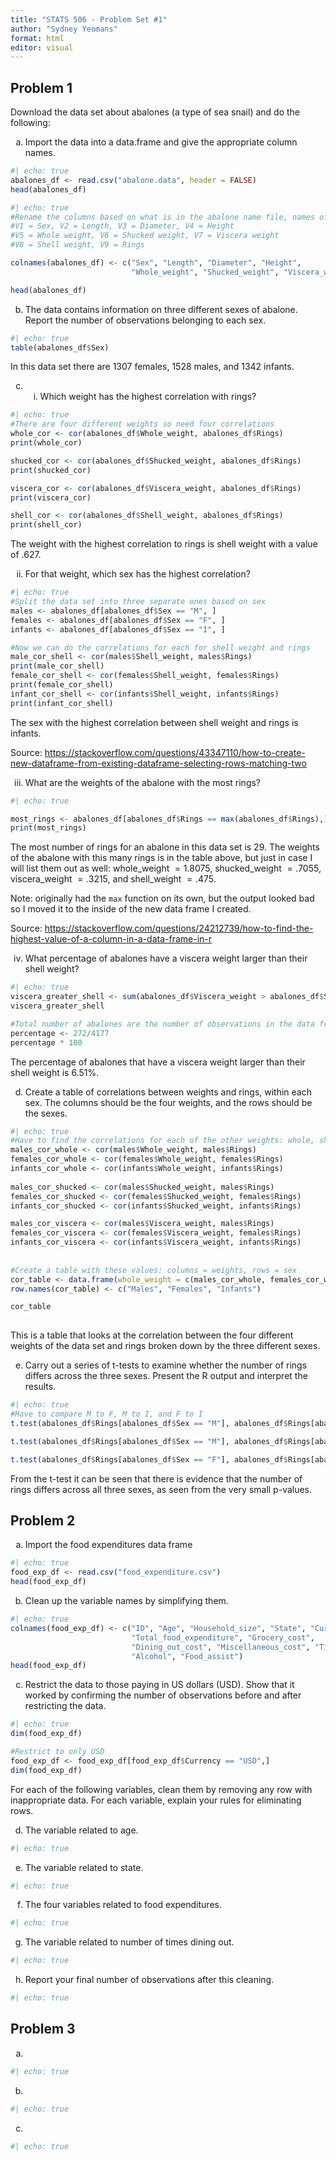 ```yaml
---
title: "STATS 506 - Problem Set #1"
author: "Sydney Yeomans"
format: html
editor: visual
---
```


## Problem 1

Download the data set about abalones (a type of sea snail) and do the following:

a.  Import the data into a data.frame and give the appropriate column names.

```r
#| echo: true
abalones_df <- read.csv("abalone.data", header = FALSE)
head(abalones_df)
```

```r
#| echo: true
#Rename the columns based on what is in the abalone name file, names of variables are the following:
#V1 = Sex, V2 = Length, V3 = Diameter, V4 = Height 
#V5 = Whole weight, V6 = Shucked weight, V7 = Viscera weight
#V8 = Shell weight, V9 = Rings

colnames(abalones_df) <- c("Sex", "Length", "Diameter", "Height", 
                           "Whole_weight", "Shucked_weight", "Viscera_weight", "Shell_weight", "Rings")

head(abalones_df)

```

b.  The data contains information on three different sexes of abalone. Report the number of observations belonging to each sex.

```r
#| echo: true
table(abalones_df$Sex)
```

In this data set there are 1307 females, 1528 males, and 1342 infants.

c.  

    i.  Which weight has the highest correlation with rings?

```r
#| echo: true
#There are four different weights so need four correlations 
whole_cor <- cor(abalones_df$Whole_weight, abalones_df$Rings)
print(whole_cor)

shucked_cor <- cor(abalones_df$Shucked_weight, abalones_df$Rings)
print(shucked_cor)

viscera_cor <- cor(abalones_df$Viscera_weight, abalones_df$Rings)
print(viscera_cor)

shell_cor <- cor(abalones_df$Shell_weight, abalones_df$Rings)
print(shell_cor)
```

The weight with the highest correlation to rings is shell weight with a value of $.627$.

ii. For that weight, which sex has the highest correlation?

```r
#| echo: true
#Split the data set into three separate ones based on sex
males <- abalones_df[abalones_df$Sex == "M", ]
females <- abalones_df[abalones_df$Sex == "F", ]
infants <- abalones_df[abalones_df$Sex == "I", ]

#Now we can do the correlations for each for shell weight and rings
male_cor_shell <- cor(males$Shell_weight, males$Rings)
print(male_cor_shell)
female_cor_shell <- cor(females$Shell_weight, females$Rings)
print(female_cor_shell)
infant_cor_shell <- cor(infants$Shell_weight, infants$Rings)
print(infant_cor_shell)

```

The sex with the highest correlation between shell weight and rings is infants.

Source: <https://stackoverflow.com/questions/43347110/how-to-create-new-dataframe-from-existing-dataframe-selecting-rows-matching-two>

iii. What are the weights of the abalone with the most rings?

```r
#| echo: true

most_rings <- abalones_df[abalones_df$Rings == max(abalones_df$Rings),]
print(most_rings)

```

The most number of rings for an abalone in this data set is $29$. The weights of the abalone with this many rings is in the table above, but just in case I will list them out as well: whole_weight $=1.8075$, shucked_weight $=.7055$, viscera_weight $=.3215$, and shell_weight $=.475$.

Note: originally had the `max` function on its own, but the output looked bad so I moved it to the inside of the new data frame I created.

Source: <https://stackoverflow.com/questions/24212739/how-to-find-the-highest-value-of-a-column-in-a-data-frame-in-r>

iv. What percentage of abalones have a viscera weight larger than their shell weight?

```r
#| echo: true
viscera_greater_shell <- sum(abalones_df$Viscera_weight > abalones_df$Shell_weight)
viscera_greater_shell

#Total number of abalones are the number of observations in the data frame which is 4177
percentage <- 272/4177
percentage * 100
```
The percentage of abalones that have a viscera weight larger than their shell weight is $6.51\%$.

d. Create a table of correlations between weights and rings, within each sex. The columns should be the four weights, and the rows should be the sexes. 

```r
#| echo: true
#Have to find the correlations for each of the other weights: whole, shucked, and viscera within each sex
males_cor_whole <- cor(males$Whole_weight, males$Rings)
females_cor_whole <- cor(females$Whole_weight, females$Rings)
infants_cor_whole <- cor(infants$Whole_weight, infants$Rings)
  
males_cor_shucked <- cor(males$Shucked_weight, males$Rings)
females_cor_shucked <- cor(females$Shucked_weight, females$Rings)
infants_cor_shucked <- cor(infants$Shucked_weight, infants$Rings)

males_cor_viscera <- cor(males$Viscera_weight, males$Rings)
females_cor_viscera <- cor(females$Viscera_weight, females$Rings)
infants_cor_viscera <- cor(infants$Viscera_weight, infants$Rings)
  
  
#Create a table with these values: columns = weights, rows = sex
cor_table <- data.frame(whole_weight = c(males_cor_whole, females_cor_whole, infants_cor_whole), shucked_weight = c(males_cor_shucked, females_cor_shucked, infants_cor_shucked), viscera_weight = c(males_cor_viscera, females_cor_viscera, infants_cor_viscera), shell_weight = c(male_cor_shell,female_cor_shell, infant_cor_shell))
row.names(cor_table) <- c("Males", "Females", "Infants")

cor_table
  
```
This is a table that looks at the correlation between the four different weights of the data set and rings broken down by the three different sexes. 

e. Carry out a series of t-tests to examine whether the number of rings differs across the three sexes. Present the R output and interpret the results. 

```r
#| echo: true
#Have to compare M to F, M to I, and F to I
t.test(abalones_df$Rings[abalones_df$Sex == "M"], abalones_df$Rings[abalones_df$Sex == "F"])

t.test(abalones_df$Rings[abalones_df$Sex == "M"], abalones_df$Rings[abalones_df$Sex == "I"])

t.test(abalones_df$Rings[abalones_df$Sex == "F"], abalones_df$Rings[abalones_df$Sex == "I"])
```
From the t-test it can be seen that there is evidence that the number of rings differs across all three sexes, as seen from the very small p-values. 

## Problem 2

a. Import the food expenditures data frame

```r
#| echo: true
food_exp_df <- read.csv("food_expenditure.csv")
head(food_exp_df)
```

b. Clean up the variable names by simplifying them.

```r
#| echo: true
colnames(food_exp_df) <- c("ID", "Age", "Household_size", "State", "Currency", 
                           "Total_food_expenditure", "Grocery_cost", 
                           "Dining_out_cost", "Miscellaneous_cost", "Times_dine_out", 
                           "Alcohol", "Food_assist")
head(food_exp_df)
```

c. Restrict the data to those paying in US dollars (USD). Show that it worked by confirming the number of observations before and after restricting the data.

```r
#| echo: true
dim(food_exp_df)

#Restrict to only USD
food_exp_df <- food_exp_df[food_exp_df$Currency == "USD",]
dim(food_exp_df)
```
For each of the following variables, clean them by removing any row with inappropriate data. For each variable, explain your rules for eliminating rows.

d. The variable related to age.

```r
#| echo: true
```

e. The variable related to state. 

```r
#| echo: true
```

f. The four variables related to food expenditures.

```r
#| echo: true
```

g. The variable related to number of times dining out.

```r
#| echo: true
```

h. Report your final number of observations after this cleaning.

```r
#| echo: true
```


## Problem 3

a.  

```r
#| echo: true
```

b.  

```r
#| echo: true
```

c.  

```r
#| echo: true
```
